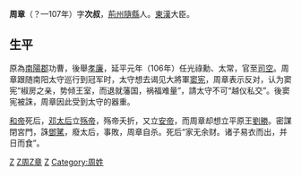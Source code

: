 {{unreferenced|time=2011-09-04T14:21:29+00:00}}
{{主條目消歧義|關於其他同名人物，詳見「[[周章|周章]]」。}}
'''周章'''（？—107年）字'''次叔'''，[[荊州|荊州]][[隨縣|隨縣]]人。[[東漢|東漢]]大臣。

==生平==
原為[[南陽郡|南陽郡]]功曹，後舉[[孝廉|孝廉]]，延平元年（106年）任光祿勳、太常，官至[[司空|司空]]。周章跟随南阳太守巡行到冠军时，太守想去谒见大將軍[[窦宪|窦宪]]，周章表示反对，认为窦宪“椒房之亲，势倾王室，而退就藩国，祸福难量”，請太守不可“越仪私交”。後窦宪被誅，周章因此受到太守的器重。

[[漢和帝|和帝]]死后，[[和熹鄧皇后|邓太后]]立[[漢殤帝|殇帝]]，殇帝夭折，又立[[漢安帝|安帝]]，而周章却想立平原王[[劉勝_(東漢)|劉勝]]。密謀閉宮門，誅[[鄧騭|鄧騭]]，廢太后，事敗，周章自杀。死后“家无余财。诸子易衣而出，并日而食”。

{{東漢大司空司空}}
[[Category:東漢政治人物|Z]]
[[Category:東漢自殺人物|Z周Z章]]
[[Category:隨州人|Z]]
[[Category:周姓|Category:周姓]]